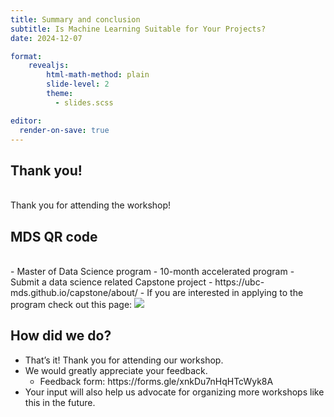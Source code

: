 ```yaml
---
title: Summary and conclusion
subtitle: Is Machine Learning Suitable for Your Projects? 
date: 2024-12-07

format:
    revealjs:
        html-math-method: plain
        slide-level: 2
        theme:
          - slides.scss

editor:
  render-on-save: true
---
```


## Thank you! 
\
Thank you for attending the workshop! 

## MDS QR code
\
- Master of Data Science program 
- 10-month accelerated program 
- Submit a data science related Capstone project
  - https://ubc-mds.github.io/capstone/about/ 
- If you are interested in applying to the program check out this page: 
![](img/MDS-V-QR-code.png)

## How did we do?  

- That's it! Thank you for attending our workshop.
- We would greatly appreciate your feedback.
  - Feedback form: https://forms.gle/xnkDu7nHqHTcWyk8A
- Your input will also help us advocate for organizing more workshops like this in the future.



